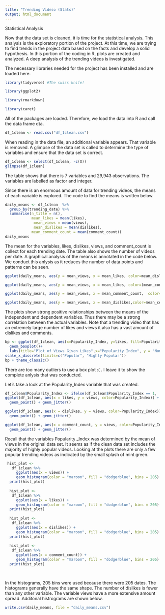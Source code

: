 ---
title: "Trending Videso (Stats)"
output: html_document
---



Statistical Analysis

Now that the data set is cleaned, it is time for the statistical analysis. This analysis is the exploratory portion of the project. At this time, we are trying to find trends in the project data based on the facts and develop a solid hypothesis. In this portion of the coding in R, plots are created and analyzed. A deep analysis of the trending videos is investigated.


The necessary libraries needed for the project has been installed and are loaded here.

```{r}

library(tidyverse) #The swiss knife!

library(ggplot2)

library(rmarkdown)

library(caret)
```

All of the packages are loaded.  Therefore, we load the data into R and call the data frame dta.

```{r}

df_1clean <- read.csv("df_1clean.csv")

```



When reading in the data file, an additional variable appears.  That variable is removed.  A glimpse of the data set is called to determine the type of variables and ensure that the data set is correct.
```{r}

df_1clean <- select(df_1clean, -c(X))
glimpse(df_1clean)

```


The table shows that there is 7 variables and 29,943 observations.  The variables are labelled as factor and integer.  

Since there is an enormous amount of data for trending videos, the means of each variable is explored.  The code to find the means is written below.



```{r}

daily_means <- df_1clean  %>%
  group_by(trending_date) %>%
  summarise(n_title = n(),
            mean_likes = mean(likes),
             mean_views = mean(views),
             mean_dislikes = mean(dislikes),
            mean_comment_count = mean(comment_count))
daily_means

```

The mean for the variables, likes, dislikes, views, and comment_count is collect for each trending date.  The table also shows the number of videos per date.  A graphical analysis of the means is annotated in the code below.  We conduct this anlysis as it reduces the number of data points and patterns can be seen.  


```{r}

ggplot(daily_means, aes(y = mean_views, x = mean_likes, color=mean_dislikes)) + geom_point() + geom_jitter()

ggplot(daily_means, aes(y = mean_views, x = mean_likes, color=(mean_comment_count))) + geom_point() + geom_jitter()

ggplot(daily_means, aes(y = mean_views, x = mean_comment_count,  color=mean_dislikes)) + geom_point() + geom_jitter()

ggplot(daily_means, aes(y = mean_views, x = mean_dislikes,color=mean_comment_count)) + geom_point() + geom_jitter()

```
The plots show strong positive relationships between the means of the independent and dependent variables.  Thus there may be a strong correlation between the actual variables.  Note that a trending video that has an extremely large number of likes and views it also has a vast amount of dislikes and comments.  








```{r}
bp <- ggplot(df_1clean, aes(x=Popularity_Index, y=likes, fill=Popularity_Index)) + 
  geom_boxplot()+
  labs(title="Plot of Views Given Likes",x="Popularity Index", y = "Number of Views")+
scale_x_discrete(limits=c("Popular", "Highly Popular"))
bp + theme_classic()
```

There are too many outliers to use a box plot :( .  I leave it to show the complete anlysis that was conducted.



Let's take a look at the Popularity_Index variable that was created.
```{r}
df_1clean$Popularity_Index <- ifelse(df_1clean$Popularity_Index == 1, 'Highly Popular', 'Popular')
ggplot(df_1clean, aes(x = likes, y = views, color=Popularity_Index)) +
  geom_point() + geom_jitter()

ggplot(df_1clean, aes(x = dislikes, y = views, color=Popularity_Index)) +
  geom_point() + geom_jitter()

ggplot(df_1clean, aes(x = comment_count, y = views, color=Popularity_Index)) +
  geom_point() + geom_jitter()
```

Recall that the variables Popularity _Index was determined by the mean of views in the original data set.  It seems as if the clean data set includes the majority of highly popular videos.  Looking at the plots there are only a few popular trending videos as indicated by the small splash of mint green.


```{r}
 hist_plot <-
   df_1clean %>%
     ggplot(aes(x = views)) +
     geom_histogram(color = "maroon", fill = "dodgerblue", bins = 205)
  print(hist_plot)
  
  hist_plot <-
   df_1clean %>%
     ggplot(aes(x = likes)) +
     geom_histogram(color = "maroon", fill = "dodgerblue", bins = 205)
  print(hist_plot)
  
  hist_plot <-
   df_1clean %>%
     ggplot(aes(x = dislikes)) +
     geom_histogram(color = "maroon", fill = "dodgerblue", bins = 205)
  print(hist_plot)
  
  hist_plot <-
   df_1clean %>%
     ggplot(aes(x = comment_count)) +
     geom_histogram(color = "maroon", fill = "dodgerblue", bins = 205)
  print(hist_plot)
  
  
```
In the histograms, 205 bins were used because there were 205 dates.  The histograms generally have the same shape. The number of dislikes is fewer than any other variable. The variable views have a more extensive amount spread. Additonal histrograms are shown below.




```{r}
write.csv(daily_means, file = "daily_means.csv")
```





